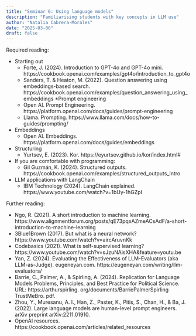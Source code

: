 ```yaml
---
title: "Seminar 6: Using language models"
description: "Familiarising students with key concepts in LLM use"
author: "Natalia Cabrera-Morales"
date: "2025-03-06"
draft: false
---
```


Required reading:

* Starting out
   * Forte, J. (2024). Introduction to GPT-4o and GPT-4o mini. https://cookbook.openai.com/examples/gpt4o/introduction_to_gpt4o
   * Sanders, T. & Heaton, M. (2022). Question answering using embeddings-based search. https://cookbook.openai.com/examples/question_answering_using_embeddings
*Prompt engineering
   * Open AI. Prompt Engineering. https://platform.openai.com/docs/guides/prompt-engineering
   * Llama. Prompting. https://www.llama.com/docs/how-to-guides/prompting/
* Embeddings
   * Open AI. Embeddings. https://platform.openai.com/docs/guides/embeddings
* Structuring
   * Yurtsev, E. (2023). Kor. https://eyurtsev.github.io/kor/index.html#
* If you are comfortable with programming:
   * Gil Guzmán, K. (2024). Structured outputs. https://cookbook.openai.com/examples/structured_outputs_intro
* LLM applications with LangChain
   * IBM Technology (2024). LangChain explained. https://www.youtube.com/watch?v=1bUy-1hGZpI

Further reading:

* Ngo, R. (2021). A short introduction to machine learning. https://www.alignmentforum.org/posts/qE73pqxAZmeACsAdF/a-short-introduction-to-machine-learning
* 3Blue1Brown (2017). But what is a neural network? https://www.youtube.com/watch?v=aircAruvnKk
* Codebasics (2021). What is self-supervised learning? https://www.youtube.com/watch?v=sJzuNAisXHA&feature=youtu.be
* Yan, Z. (2024). Evaluating the Effectiveness of LLM-Evaluators (aka LLM-as-Judge). eugeneyan.com. https://eugeneyan.com/writing/llm-evaluators/
* Barrie, C., Palmer, A., & Spirling, A. (2024). Replication for Language Models Problems, Principles, and Best Practice for Political Science. URL: https://arthurspirling. org/documents/BarriePalmerSpirling TrustMeBro. pdf.
* Zhou, Y., Muresanu, A. I., Han, Z., Paster, K., Pitis, S., Chan, H., & Ba, J. (2022). Large language models are human-level prompt engineers. arXiv preprint arXiv:2211.01910.
* OpenAI resources. https://cookbook.openai.com/articles/related_resources

